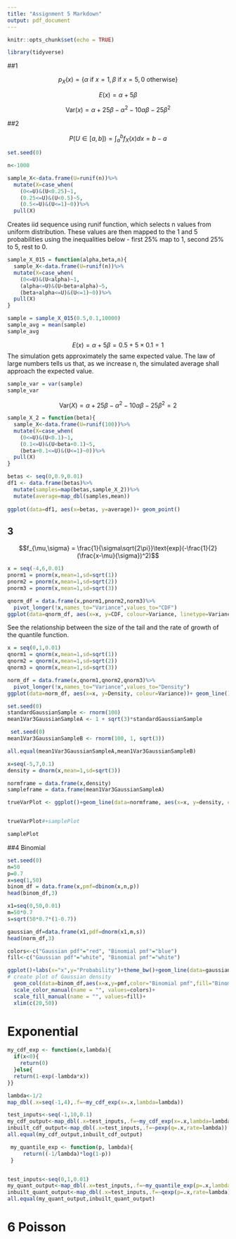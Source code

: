 ---
title: "Assignment 5 Markdown"
output: pdf_document
---

```{r setup, include=FALSE}
knitr::opts_chunk$set(echo = TRUE)
```
```{r}
library(tidyverse)
```

##1

$$p_X(x) = \{\alpha \text{ if } x = 1, \beta \text{ if } x = 5, 0 \text{ otherwise} \}$$

$$E(x) = \alpha + 5\beta$$

$$\text{Var}(x) = \alpha + 25\beta - \alpha^2 - 10\alpha\beta - 25\beta^2$$

##2

$$P(U\in[a,b]) = \int_a^b f_X(x)dx = b-a$$
```{r}


set.seed(0)

n<-1000

sample_X<-data.frame(U=runif(n))%>%
  mutate(X=case_when(
    (0<=U)&(U<0.25)~1,
    (0.25<=U)&(U<0.5)~5,
    (0.5<=U)&(U<=1)~0))%>%
  pull(X)

```

Creates iid sequence using runif function, which selects n values from uniform distribution. These values are then mapped to the 1 and 5 probabilities using the inequalities below - first 25% map to 1, second 25% to 5, rest to 0.

```{r}
sample_X_015 = function(alpha,beta,n){
  sample_X<-data.frame(U=runif(n))%>%
  mutate(X=case_when(
    (0<=U)&(U<alpha)~1,
    (alpha<=U)&(U<beta+alpha)~5,
    (beta+alpha<=U)&(U<=1)~0))%>%
  pull(X)
}

sample = sample_X_015(0.5,0.1,10000)
sample_avg = mean(sample)
sample_avg
```
$$E(x) = \alpha + 5\beta = 0.5 + 5\times 0.1 = 1$$
The simulation gets approximately the same expected value. The law of large numbers tells us that, as we increase n, the simulated average shall approach the expected value.

```{r}
sample_var = var(sample)
sample_var
```
$$\text{Var}(X) = \alpha + 25\beta - \alpha^2 - 10\alpha\beta - 25\beta^2 = 2$$
```{r}


sample_X_2 = function(beta){
  sample_X<-data.frame(U=runif(100))%>%
  mutate(X=case_when(
    (0<=U)&(U<0.1)~1,
    (0.1<=U)&(U<beta+0.1)~5,
    (beta+0.1<=U)&(U<=1)~0))%>%
  pull(X)
}

betas <- seq(0,0.9,0.01)
df1 <- data.frame(betas)%>%
  mutate(samples=map(betas,sample_X_2))%>%
  mutate(average=map_dbl(samples,mean))
  
ggplot(data=df1, aes(x=betas, y=average))+ geom_point()

```



## 3

$$f_{\mu,\sigma} = \frac{1}{\sigma\sqrt{2\pi}}\text{exp}(-\frac{1}{2}(\frac{x-\mu}{\sigma})^2)$$

```{r}
x = seq(-4,6,0.01)
pnorm1 = pnorm(x,mean=1,sd=sqrt(1))
pnorm2 = pnorm(x,mean=1,sd=sqrt(2))
pnorm3 = pnorm(x,mean=1,sd=sqrt(3))

qnorm_df = data.frame(x,pnorm1,pnorm2,norm3)%>%
  pivot_longer(!x,names_to="Variance",values_to="CDF")
ggplot(data=qnorm_df, aes(x=x, y=CDF, colour=Variance, linetype=Variance))+ geom_line()

```
See the relationship between the size of the tail and the rate of growth of the quantile function.
```{r}
x = seq(0,1,0.01)
qnorm1 = qnorm(x,mean=1,sd=sqrt(1))
qnorm2 = qnorm(x,mean=1,sd=sqrt(2))
qnorm3 = qnorm(x,mean=1,sd=sqrt(3))

norm_df = data.frame(x,qnorm1,qnorm2,qnorm3)%>%
  pivot_longer(!x,names_to="Variance",values_to="Density")
ggplot(data=norm_df, aes(x=x, y=Density, colour=Variance))+ geom_line()

```

```{r}
set.seed(0)
standardGaussianSample <- rnorm(100)
mean1Var3GaussianSampleA <- 1 + sqrt(3)*standardGaussianSample

 set.seed(0)
mean1Var3GaussianSampleB <- rnorm(100, 1, sqrt(3))

all.equal(mean1Var3GaussianSampleA,mean1Var3GaussianSampleB)
```

```{r}
x=seq(-5,7,0.1)
density = dnorm(x,mean=1,sd=sqrt(3))

normframe = data.frame(x,density)
sampleframe = data.frame(mean1Var3GaussianSampleA)

trueVarPlot <- ggplot()+geom_line(data=normframe, aes(x=x, y=density, colour="blue"))+geom_density(data=sampleframe,aes(x=mean1Var3GaussianSampleA, colour="red"))


trueVarPlot#+samplePlot
```

```{r}
samplePlot
```

##4  Binomial

```{r}
set.seed(0)
n=50
p=0.7
x=seq(1,50)
binom_df = data.frame(x,pmf=dbinom(x,n,p))
head(binom_df,3)
```
```{r}
x1=seq(0,50,0.01)
m=50*0.7
s=sqrt(50*0.7*(1-0.7))

gaussian_df=data.frame(x1,pdf=dnorm(x1,m,s))
head(norm_df,3)
```

```{r}
colors<-c("Gaussian pdf"="red", "Binomial pmf"="blue")
fill<-c("Gaussian pdf"="white", "Binomial pmf"="white")

ggplot()+labs(x="x",y="Probability")+theme_bw()+geom_line(data=gaussian_df,aes(x1,y=pdf,color="Gaussian pdf"),size=2)+
# create plot of Gaussian density
  geom_col(data=binom_df,aes(x=x,y=pmf,color="Binomial pmf",fill="Binomial pmf"))+
  scale_color_manual(name = "", values=colors)+
  scale_fill_manual(name = "", values=fill)+
  xlim(c(20,50))

```
# Exponential

```{r}
my_cdf_exp <- function(x,lambda){
  if(x<0){
    return(0)
  }else{
  return(1-exp(-lambda*x))
}}

lambda<-1/2
map_dbl(.x=seq(-1,4),.f=~my_cdf_exp(x=.x,lambda=lambda))
```

```{r}
test_inputs<-seq(-1,10,0.1)
my_cdf_output<-map_dbl(.x=test_inputs,.f=~my_cdf_exp(x=.x,lambda=lambda))
inbuilt_cdf_output<-map_dbl(.x=test_inputs,.f=~pexp(q=.x,rate=lambda))
all.equal(my_cdf_output,inbuilt_cdf_output)
```


```{r}
 my_quantile_exp <- function(p, lambda){
     return((-1/lambda)*log(1-p))
 }


test_inputs<-seq(0,1,0.01)
my_quant_output<-map_dbl(.x=test_inputs,.f=~my_quantile_exp(p=.x,lambda=lambda))
inbuilt_quant_output<-map_dbl(.x=test_inputs,.f=~qexp(p=.x,rate=lambda))
all.equal(my_quant_output,inbuilt_quant_output)
```

# 6 Poisson




